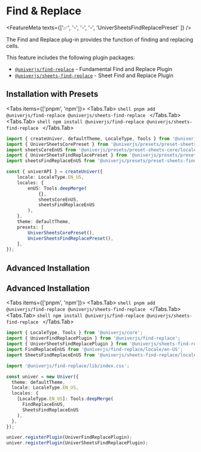 
# Find & Replace

<FeatureMeta texts={['✅', '-', '-', '-', 'UniverSheetsFindReplacePreset' ]} />

The Find and Replace plug-in provides the function of finding and replacing cells.

This feature includes the following plugin packages:

* [`@univerjs/find-replace`](https://www.npmjs.com/package/@univerjs/find-replace/README) - Fundamental Find and Replace Plugin
* [`@univerjs/sheets-find-replace`](https://www.npmjs.com/package/@univerjs/sheets-find-replace/README) - Sheet Find and Replace Plugin

## Installation with Presets

<Tabs items={['pnpm', 'npm']}>
  <Tabs.Tab>
    ```shell
    pnpm add @univerjs/find-replace @univerjs/sheets-find-replace
    ```
  </Tabs.Tab>
  <Tabs.Tab>
    ```shell
    npm install @univerjs/find-replace @univerjs/sheets-find-replace
    ```
  </Tabs.Tab>
</Tabs>

```ts {4-5,13,19}
import { createUniver, defaultTheme, LocaleType, Tools } from '@univerjs/presets';
import { UniverSheetsCorePreset } from '@univerjs/presets/preset-sheets-core';
import sheetsCoreEnUS from '@univerjs/presets/preset-sheets-core/locales/en-US';
import { UniverSheetsFindReplacePreset } from '@univerjs/presets/preset-sheets-find-replace';
import sheetsFindReplaceEnUS from '@univerjs/presets/preset-sheets-find-replace/locales/en-US';

const { univerAPI } = createUniver({
    locale: LocaleType.EN_US,
    locales: {
        enUS: Tools.deepMerge(
            {},
            sheetsCoreEnUS,
            sheetsFindReplaceEnUS 
        ),
    },
    theme: defaultTheme,
    presets: [
        UniverSheetsCorePreset(),
        UniverSheetsFindReplacePreset(),
    ],
});
```

## Advanced Installation
## Advanced Installation

<Tabs items={['pnpm', 'npm']}>
  <Tabs.Tab>
    ```shell
    pnpm add @univerjs/find-replace @univerjs/sheets-find-replace
    ```
  </Tabs.Tab>
  <Tabs.Tab>
    ```shell
    npm install @univerjs/find-replace @univerjs/sheets-find-replace
    ```
  </Tabs.Tab>
</Tabs>

```typescript {2-5,14-15,20-21}
import { LocaleType, Tools } from '@univerjs/core';
import { UniverFindReplacePlugin } from '@univerjs/find-replace';
import { UniverSheetsFindReplacePlugin } from '@univerjs/sheets-find-replace';
import FindReplaceEnUS from '@univerjs/find-replace/locale/en-US';
import SheetsFindReplaceEnUS from '@univerjs/sheets-find-replace/locale/en-US';

import '@univerjs/find-replace/lib/index.css';

const univer = new Univer({
  theme: defaultTheme,
  locale: LocaleType.EN_US,
  locales: {
    [LocaleType.EN_US]: Tools.deepMerge(
      FindReplaceEnUS,
      SheetsFindReplaceEnUS
    ),
  },
});

univer.registerPlugin(UniverFindReplacePlugin);
univer.registerPlugin(UniverSheetsFindReplacePlugin);
```
